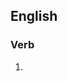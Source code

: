 {{also|blowdrying}}

==English==

===Verb===
{{head|en|verb form}}

# {{present participle of|blow-dry|lang=en|nocat=1}}